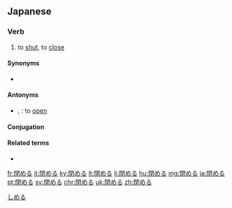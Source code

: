 ==Japanese==
{{ja-kanjitab|閉}}

===Verb===
{{ja-verb|しめる|tr=trans|type=2}}

# to [[shut]], to [[close]]
#: {{ja-usex|ドアーを'''閉めて'''ください。|ドアー を '''しめて'''ください。|Please '''close''' the door.}}

====Synonyms====
* {{ja-r|閉じる|とじる}}

====Antonyms====
* {{ja-r|開く|ひらく}}, {{ja-r|開ける|あける}}: to [[open]]

====Conjugation====
{{ja-ichi|しめ}}

====Related terms====
* {{ja-r|閉まる|しまる}}

[[Category:Japanese basic words|しめる]]

[[fr:閉める]]
[[it:閉める]]
[[ky:閉める]]
[[lt:閉める]]
[[li:閉める]]
[[hu:閉める]]
[[mg:閉める]]
[[ja:閉める]]
[[pt:閉める]]
[[sv:閉める]]
[[chr:閉める]]
[[uk:閉める]]
[[zh:閉める]]